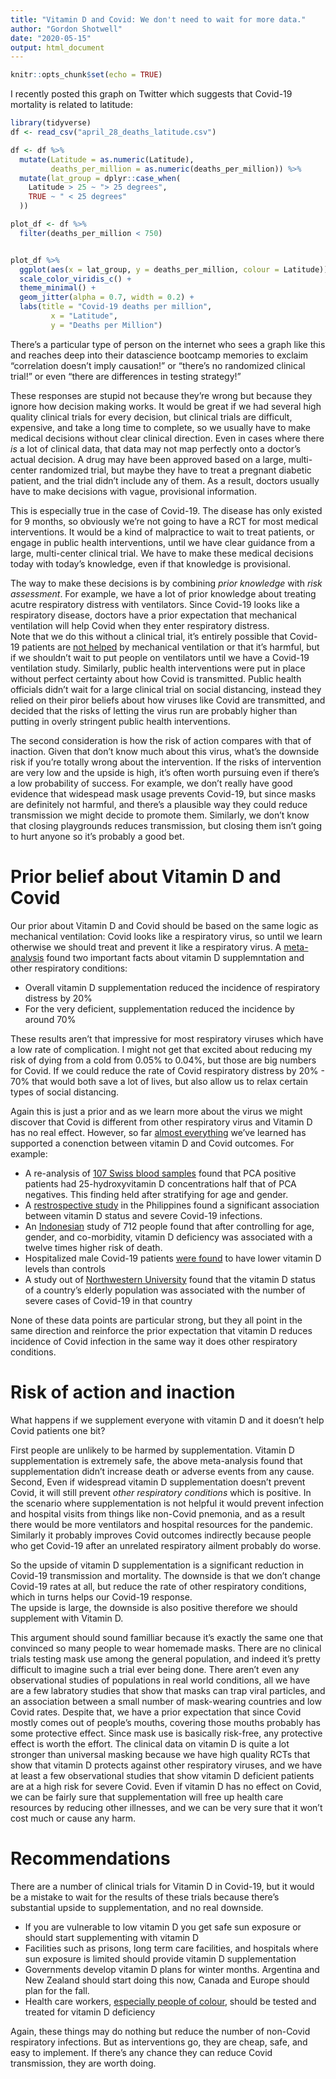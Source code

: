 ```yaml
---
title: "Vitamin D and Covid: We don't need to wait for more data."
author: "Gordon Shotwell"
date: "2020-05-15"
output: html_document
---
```


```r
knitr::opts_chunk$set(echo = TRUE)
```

I recently posted this graph on Twitter which suggests that Covid-19 mortality is related to latitude:

```r
library(tidyverse)
df <- read_csv("april_28_deaths_latitude.csv")

df <- df %>% 
  mutate(Latitude = as.numeric(Latitude),
         deaths_per_million = as.numeric(deaths_per_million)) %>% 
  mutate(lat_group = dplyr::case_when(
    Latitude > 25 ~ "> 25 degrees",
    TRUE ~ " < 25 degrees"
  ))

plot_df <- df %>% 
  filter(deaths_per_million < 750)


plot_df %>% 
  ggplot(aes(x = lat_group, y = deaths_per_million, colour = Latitude)) +
  scale_color_viridis_c() +
  theme_minimal() +
  geom_jitter(alpha = 0.7, width = 0.2) +
  labs(title = "Covid-19 deaths per million",
         x = "Latitude",
         y = "Deaths per Million")
```

There's a particular type of person on the internet who sees a graph like this and reaches deep into their datascience bootcamp memories to exclaim "correlation doesn't imply causation!" or "there's no randomized clinical trial!" or even "there are differences in testing strategy!"

These responses are stupid not because they're wrong but because they ignore how decision making works. 
It would be great if we had several high quality clinical trials for every decision, 
but clinical trials are difficult, expensive, and take a long time to complete,
so we usually have to make medical decisions without clear clinical direction. 
Even in cases where there _is_ a lot of clinical data, that data may not map perfectly onto a doctor's actual decision. 
A drug may have been approved based on a large, multi-center randomized trial, but maybe they have to treat a pregnant diabetic patient, and the trial didn't include any of them.
As a result, doctors usually have to make decisions with vague, provisional information. 

This is especially true in the case of Covid-19.
The disease has only existed for 9 months, so obviously we're not going to have a RCT for most medical interventions.
It would be a kind of malpractice to wait to treat patients, or engage in public health interventions, until we have clear guidance from a large, multi-center clinical trial.
We have to make these medical decisions today with today's knowledge, even if that knowledge is provisional. 

The way to make these decisions is by combining _prior knowledge_ with _risk assessment_. 
For example, we have a lot of prior knowledge about treating acutre respiratory distress with ventilators. 
Since Covid-19 looks like a respiratory disease, doctors have a prior expectation that mechanical ventilation will help Covid when they enter respiratory distress.  
Note that we do this without a clinical trial, it's entirely possible that Covid-19 patients are [not helped](https://time.com/5820556/ventilators-covid-19/) by mechanical ventilation or that it's harmful, but if we shouldn't wait to put people on ventilators until we have a Covid-19 ventilation study.
Similarly, public health interventions were put in place without perfect certainty about how Covid is transmitted. 
Public health officials didn't wait for a large clinical trial on social distancing, 
instead they relied on their piror beliefs about how viruses like Covid are transmitted, 
and decided that the risks of letting the virus run are probably higher than putting in overly stringent public health interventions.

The second consideration is how the risk of action compares with that of inaction.
Given that don't know much about this virus, what's the downside risk if you're totally wrong about the intervention.
If the risks of intervention are very low and the upside is high, it's often worth pursuing even if there's a low probability of success.
For example, we don't really have good evidence that widespead mask usage prevents Covid-19, but since masks are definitely not harmful, and there's a plausible way they could reduce transmission we might decide to promote them. 
Similarly, we don't know that closing playgrounds reduces transmission, but closing them isn't going to hurt anyone so it's probably a good bet.

# Prior belief about Vitamin D and Covid

Our prior about Vitamin D and Covid should be based on the same logic as mechanical ventilation: 
Covid looks like a respiratory virus, so until we learn otherwise we should treat and prevent it like a respiratory virus. 
A [meta-analysis](https://www.sciencedirect.com/science/article/pii/S1871402120301156) found two important facts about vitamin D supplemntation and other respiratory conditions:

- Overall vitamin D supplementation reduced the incidence of respiratory distress by 20%
- For the very deficient, supplementation reduced the incidence by around 70%

These results aren't that impressive for most respiratory viruses which have a low rate of complication. 
I might not get that excited about reducing my risk of dying from a cold from 0.05% to 0.04%, but those are big numbers for Covid.
If we could reduce the rate of Covid respiratory distress by 20% - 70% that would both save a lot of lives, but also allow us to relax certain types of social distancing. 

Again this is just a prior and as we learn more about the virus we might discover that Covid is different from other respiratory virus and Vitamin D has no real effect. 
However, so far [almost everything](https://github.com/GShotwell/vitamin_d_covid) we've learned has supported a conenction between vitamin D and Covid outcomes. For example:

- A re-analysis of [107 Swiss blood samples](https://www.mdpi.com/2072-6643/12/5/1359/htm) found that PCA positive patients had 25-hydroxyvitamin D concentrations half that of PCA negatives. This finding held after stratifying for age and gender.  
- A [restrospective study](https://papers.ssrn.com/sol3/papers.cfm?abstract_id=3571484) in the Philippines found a significant association between vitamin D status and severe Covid-19 infections.
- An [Indonesian](https://papers.ssrn.com/sol3/papers.cfm?abstract_id=3585561) study of 712 people found that after controlling for age, gender, and co-morbidity, vitamin D deficiency was associated with a twelve times higher risk of death.
- Hospitalized male Covid-19 patients [were found](https://www.medrxiv.org/content/10.1101/2020.05.01.20079376v1) to have lower vitamin D levels than controls
- A study out of [Northwestern University](https://www.medrxiv.org/content/10.1101/2020.04.08.20058578v3.full.pdf) found that the vitamin D status of a country's elderly population was associated with the number of severe cases of Covid-19 in that country

None of these data points are particular strong, but they all point in the same direction and reinforce the prior expectation that vitamin D reduces incidence of Covid infection in the same way it does other respiratory conditions. 

# Risk of action and inaction

What happens if we supplement everyone with vitamin D and it doesn't help Covid patients one bit?

First people are unlikely to be harmed by supplementation. 
Vitamin D supplementation is extremely safe, the above meta-analysis found that supplementation didn't increase death or adverse events from any cause. 
Second, Even if widespread vitamin D supplementation doesn't prevent Covid, it will still prevent _other respiratory conditions_ which is positive.
In the scenario where supplementation is not helpful it would prevent infection and hospital visits from things like non-Covid pnemonia, and as a result there would be more ventilators and hospital resources for the pandemic.
Similarly it probably improves Covid outcomes indirectly because people who get Covid-19 after an unrelated respiratory ailment probably do worse. 

So the upside of vitamin D supplementation is a significant reduction in Covid-19 transmission and mortality. 
The downside is that we don't change Covid-19 rates at all, but reduce the rate of other respiratory conditions, which in turns helps our Covid-19 response.   
The upside is large, the downside is also positive therefore we should supplement with Vitamin D. 

This argument should sound familliar because it's exactly the same one that convinced so many people to wear homemade masks.
There are no clinical trials testing mask use among the general population, 
and indeed it's pretty difficult to imagine such a trial ever being done. 
There aren't even any observational studies of populations in real world conditions, 
all we have are a few labratory studies that show that masks can trap viral particles, and an association between a small number of mask-wearing countries and low Covid rates. 
Despite that, we have a prior expectation that since Covid mostly comes out of people's mouths, 
covering those mouths probably has some protective effect.
Since mask use is basically risk-free, any protective effect is worth the effort.
The clinical data on vitamin D is quite a lot stronger than universal masking because we have high quality RCTs that show that vitamin D protects against other respiratory viruses, 
and we have at least a few observational studies that show vitamin D deficient patients are at a high risk for severe Covid.
Even if vitamin D has no effect on Covid, we can be fairly sure that supplementation will free up health care resources by reducing other illnesses, 
and we can be very sure that it won't cost much or cause any harm. 

# Recommendations

There are a number of clinical trials for Vitamin D in Covid-19, 
but it would be a mistake to wait for the results of these trials because there's substantial upside to supplementation, and no real downside. 

- If you are vulnerable to low vitamin D you get safe sun exposure or should start supplementing with vitamin D
- Facilities such as prisons, long term care facilities, and hospitals where sun exposure is limited should provide vitamin D supplementation
- Governments develop vitamin D plans for winter months. Argentina and New Zealand should start doing this now, Canada and Europe should plan for the fall. 
- Health care workers, [especially people of colour](http://www.pulsetoday.co.uk/news/bapio-addresses-nhs-employers-over-high-mortality-rates-among-bame-staff/20040687.article), should be tested and treated for vitamin D deficiency

Again, these things may do nothing but reduce the number of non-Covid respiratory infections. 
But as interventions go, they are cheap, safe, and easy to implement. 
If there's any chance they can reduce Covid transmission, they are worth doing.  

